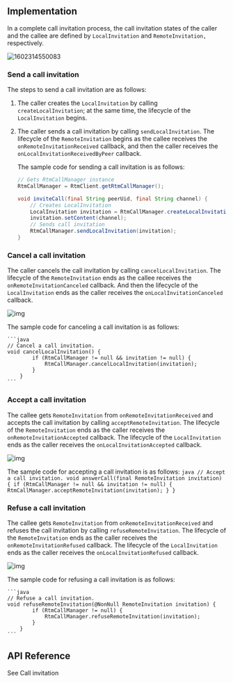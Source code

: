 <PlatformWrapper platform="android">

## Implementation

In a complete call invitation process, the call invitation states of the caller and the callee are defined by `LocalInvitation` and `RemoteInvitation,` respectively.

![1602314550083](https://web-cdn.agora.io/docs-files/1602314550083)

### Send a call invitation

The steps to send a call invitation are as follows:

1.  The caller creates the `LocalInvitation` by calling `createLocalInvitation`; at the same time, the lifecycle of the `LocalInvitation` begins.

2.  The caller sends a call invitation by calling `sendLocalInvitation`. The lifecycle of the `RemoteInvitation` begins as the callee receives the `onRemoteInvitationReceived` callback, and then the caller receives the `onLocalInvitationReceivedByPeer` callback.

    The sample code for sending a call invitation is as follows:

    ```java
    // Gets RtmCallManager instance
    RtmCallManager = RtmClient.getRtmCallManager();

    void inviteCall(final String peerUid, final String channel) {
        // Creates LocalInvitation
        LocalInvitation invitation = RtmCallManager.createLocalInvitation(peerUid);
        invitation.setContent(channel);
        // Sends call invitation
        RtmCallManager.sendLocalInvitation(invitation);
    }
    ```

### Cancel a call invitation

The caller cancels the call invitation by calling `cancelLocalInvitation`. The lifecycle of the `RemoteInvitation` ends as the callee receives the `onRemoteInvitationCanceled` callback. And then the lifecycle of the `LocalInvitation` ends as the caller receives the `onLocalInvitationCanceled` callback.

![img](https://web-cdn.agora.io/docs-files/1598604551624)

The sample code for canceling a call invitation is as follows:

    ```java
    // Cancel a call invitation.
    void cancelLocalInvitation() {
            if (RtmCallManager != null && invitation != null) {
                RtmCallManager.cancelLocalInvitation(invitation);
            }
        }
    ```

### Accept a call invitation

The callee gets `RemoteInvitation` from `onRemoteInvitationReceived` and accepts the call invitation by calling `acceptRemoteInvitation`. The lifecycle of the `RemoteInvitation` ends as the caller receives the `onRemoteInvitationAccepted` callback. The lifecycle of the `LocalInvitation` ends as the caller receives the `onLocalInvitationAccepted` callback.

![img](https://web-cdn.agora.io/docs-files/1598604558155)

The sample code for accepting a call invitation is as follows:
    ```java
    // Accept a call invitation.
    void answerCall(final RemoteInvitation invitation) {
            if (RtmCallManager != null && invitation != null) {
                RtmCallManager.acceptRemoteInvitation(invitation);
            }
        }
    ```


### Refuse a call invitation

The callee gets `RemoteInvitation` from `onRemoteInvitationReceived` and refuses the call invitation by calling `refuseRemoteInvitation`. The lifecycle of the `RemoteInvitation` ends as the caller receives the `onRemoteInvitationRefused` callback. The lifecycle of the `LocalInvitation` ends as the caller receives the `onLocalInvitationRefused` callback.


![img](https://web-cdn.agora.io/docs-files/1598604564189)

The sample code for refusing a call invitation is as follows:

    ```java
    // Refuse a call invitation.
    void refuseRemoteInvitation(@NonNull RemoteInvitation invitation) {
            if (RtmCallManager != null) {
                RtmCallManager.refuseRemoteInvitation(invitation);
            }
        }
    ```

## API Reference

See <Link to="{{Global.SIG_SDK_API_ANDROID}}/index.html#callinvitation">Call invitation</Link>

</PlatformWrapper>
